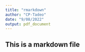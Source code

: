 ```yaml
---
title: "rmarkdown"
author: "CP-Tadeo"
date: "9/08/2022"
output: pdf_document
---
```


## This is a markdown file
